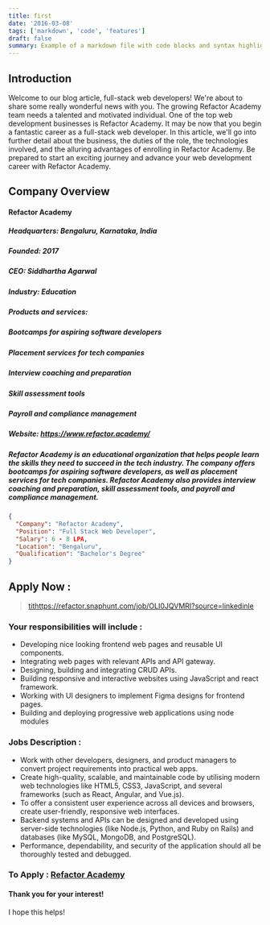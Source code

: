 ```yaml
---
title: first 
date: '2016-03-08'
tags: ['markdown', 'code', 'features']
draft: false
summary: Example of a markdown file with code blocks and syntax highlighting
---
```


## Introduction 
Welcome to our blog article, full-stack web developers! We're about to share some really wonderful news with you. The growing Refactor Academy team needs a talented and motivated individual. One of the top web development businesses is Refactor Academy. It may be now that you begin a fantastic career as a full-stack web developer. In this article, we'll go into further detail about the business, the duties of the role, the technologies involved, and the alluring advantages of enrolling in Refactor Academy. Be prepared to start an exciting journey and advance your web development career with Refactor Academy.
## Company Overview
#### Refactor Academy
##### Headquarters: Bengaluru, Karnataka, India
##### Founded: 2017
##### CEO: Siddhartha Agarwal
##### Industry: Education
##### Products and services:
##### Bootcamps for aspiring software developers
##### Placement services for tech companies
##### Interview coaching and preparation
##### Skill assessment tools
##### Payroll and compliance management
##### Website: *https://www.refactor.academy/*
##### Refactor Academy is an educational organization that helps people learn the skills they need to succeed in the tech industry. The company offers bootcamps for aspiring software developers, as well as placement services for tech companies. Refactor Academy also provides interview coaching and preparation, skill assessment tools, and payroll and compliance management.


```json
{
  "Company": "Refactor Academy",
  "Position": "Full Stack Web Developer",
  "Salary": 6 - 8 LPA,
  "Location": "Bengaluru",
  "Qualification": "Bachelor's Degree"
}
```
## Apply Now : 
> [tithttps://refactor.snaphunt.com/job/OLI0JQVMRI?source=linkedinle](https://refactor.snaphunt.com/job/OLI0JQVMRI?source=linkedin)

### Your responsibilities will include :
- Developing nice looking frontend web pages and reusable UI components.
- Integrating web pages with relevant APIs and API gateway.
- Designing, building and integrating CRUD APIs.
- Building responsive and interactive websites using JavaScript and react framework.
- Working with UI designers to implement Figma designs for frontend pages.
- Building and deploying progressive web applications using node modules

### Jobs Description : 
- Work with other developers, designers, and product managers to convert project requirements into practical web apps.
- Create high-quality, scalable, and maintainable code by utilising modern web technologies like HTML5, CSS3, JavaScript, and several frameworks (such as React, Angular, and Vue.js).
- To offer a consistent user experience across all devices and browsers, create user-friendly, responsive web interfaces.
- Backend systems and APIs can be designed and developed using server-side technologies (like Node.js, Python, and Ruby on Rails) and databases (like MySQL, MongoDB, and PostgreSQL).
- Performance, dependability, and security of the application should all be thoroughly tested and debugged.

### To Apply : [Refactor Academy](https://refactor.snaphunt.com/job/OLI0JQVMRI?source=linkedin)

#### Thank you for your interest!

I hope this helps!
